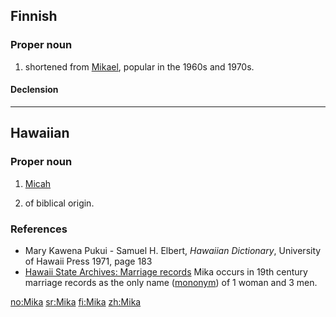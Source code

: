 ==Finnish==

===Proper noun===
{{infl|fi|proper noun}}

# {{given name|male|lang=fi}} shortened from [[Mikael]], popular in the 1960s and 1970s.

====Declension====
{{fi-decl-kala|Mik}}

----

==Hawaiian==

===Proper noun===
{{haw-proper noun}}

# {{biblical character|lang=haw}} [[Micah]]
# {{given name|male|lang=haw|from=the Bible}} of biblical origin.

===References===
* Mary Kawena Pukui - Samuel H. Elbert, ''Hawaiian Dictionary'', University of Hawaii Press 1971, page 183
* [http://www.ulukau.org/gsdl2.7/cgi-bin/algene Hawaii State Archives: Marriage records] Mika occurs in 19th century marriage records as the only name ([[mononym]]) of 1 woman and 3 men.

[[no:Mika]]
[[sr:Mika]]
[[fi:Mika]]
[[zh:Mika]]